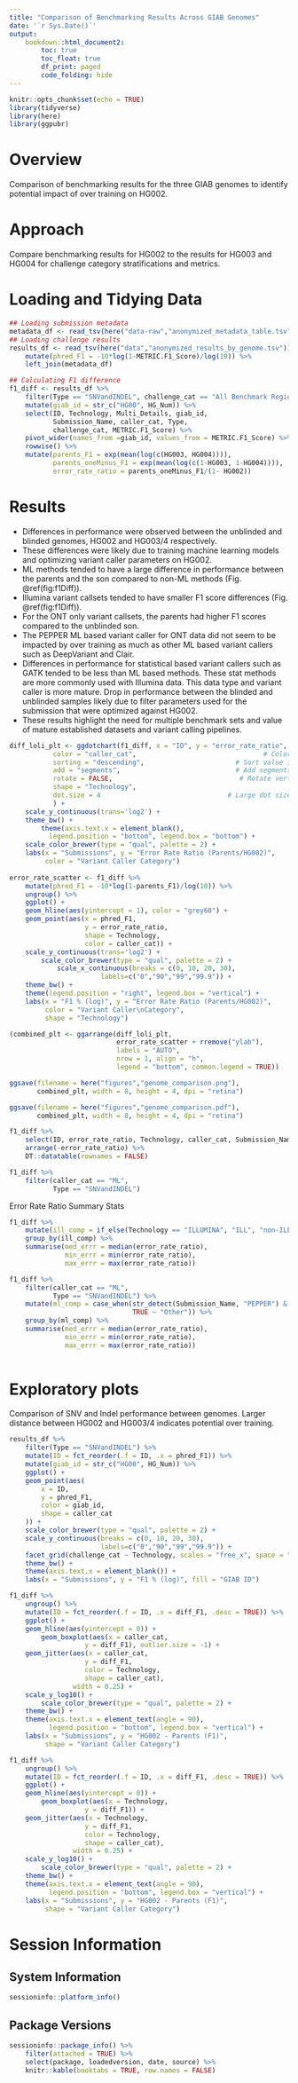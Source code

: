 ```yaml
---
title: "Comparison of Benchmarking Results Across GIAB Genomes"
date: '`r Sys.Date()`'
output: 
    bookdown::html_document2:
        toc: true
        toc_float: true
        df_print: paged
        code_folding: hide
---
```


```r
knitr::opts_chunk$set(echo = TRUE)
library(tidyverse)
library(here)
library(ggpubr)
```

# Overview
Comparison of benchmarking results for the three GIAB genomes to identify 
potential impact of over training on HG002.

# Approach
Compare benchmarking results for HG002 to the results for HG003 and HG004 for challenge category stratifications and metrics. 

# Loading and Tidying Data
```r
## Loading submission metadata
metadata_df <- read_tsv(here("data-raw","anonymized_metadata_table.tsv"))
## Loading challenge results
results_df <- read_tsv(here("data","anonymized_results_by_genome.tsv")) %>% 
    mutate(phred_F1 = -10*log(1-METRIC.F1_Score)/log(10)) %>% 
    left_join(metadata_df)

## Calculating F1 difference
f1_diff <- results_df %>%
    filter(Type == "SNVandINDEL", challenge_cat == "All Benchmark Regions") %>%
    mutate(giab_id = str_c("HG00", HG_Num)) %>% 
    select(ID, Technology, Multi_Details, giab_id, 
           Submission_Name, caller_cat, Type, 
           challenge_cat, METRIC.F1_Score) %>% 
    pivot_wider(names_from =giab_id, values_from = METRIC.F1_Score) %>% 
    rowwise() %>% 
    mutate(parents_F1 = exp(mean(log(c(HG003, HG004)))),
           parents_oneMinus_F1 = exp(mean(log(c(1-HG003, 1-HG004)))),
           error_rate_ratio = parents_oneMinus_F1/(1- HG002))
```
# Results
- Differences in performance were observed between the unblinded and blinded genomes, HG002 and HG003/4 respectively. 
- These differences were likely due to training machine learning models and optimizing variant caller parameters on HG002. 
- ML methods tended to have a large difference in performance between the parents and the son compared to non-ML methods (Fig. \@ref(fig:f1Diff)). 
- Illumina variant callsets tended to have smaller F1 score differences (Fig. \@ref(fig:f1Diff)). 
- For the ONT only variant callsets, the parents had higher F1 scores compared to the unblinded son. 
- The PEPPER ML based variant caller for ONT data did not seem to be impacted by over training as much as other ML based variant callers such as DeepVariant and Clair. 
- Differences in performance for statistical based variant callers such as GATK tended to be less than ML based methods. These stat methods are more commonly used with Illumina data. This data type and variant caller is more mature. Drop in performance between the blinded and unblinded samples likely due to filter parameters used for the submission that were optimized against HG002.
- These results highlight the need for multiple benchmark sets and value of mature established datasets and variant calling pipelines.


```r
diff_loli_plt <- ggdotchart(f1_diff, x = "ID", y = "error_rate_ratio",
           color = "caller_cat",                                # Color by groups
           sorting = "descending",                       # Sort value in descending order
           add = "segments",                             # Add segments from y = 0 to dots
           rotate = FALSE,                                # Rotate vertically
           shape = "Technology",
           dot.size = 4                                # Large dot size
           ) + 
    scale_y_continuous(trans='log2') + 
    theme_bw() + 
        theme(axis.text.x = element_blank(), 
          legend.position = "bottom", legend.box = "bottom") + 
    scale_color_brewer(type = "qual", palette = 2) + 
    labs(x = "Submissions", y = "Error Rate Ratio (Parents/HG002)",
         color = "Variant Caller Category")
    
error_rate_scatter <- f1_diff %>%  
    mutate(phred_F1 = -10*log(1-parents_F1)/log(10)) %>% 
    ungroup() %>% 
    ggplot() + 
    geom_hline(aes(yintercept = 1), color = "grey60") + 
    geom_point(aes(x = phred_F1, 
                   y = error_rate_ratio,
                   shape = Technology,
                   color = caller_cat)) + 
    scale_y_continuous(trans='log2') + 
        scale_color_brewer(type = "qual", palette = 2) + 
            scale_x_continuous(breaks = c(0, 10, 20, 30), 
                       labels=c("0","90","99","99.9")) + 
    theme_bw() + 
    theme(legend.position = "right", legend.box = "vertical") + 
    labs(x = "F1 % (log)", y = "Error Rate Ratio (Parents/HG002)",
         color = "Variant Caller\nCategory",
         shape = "Technology")

(combined_plt <- ggarrange(diff_loli_plt, 
                           error_rate_scatter + rremove("ylab"),
                           labels = "AUTO",
                           nrow = 1, align = "h", 
                           legend = "bottom", common.legend = TRUE))
```



```r
ggsave(filename = here("figures","genome_comparison.png"), 
       combined_plt, width = 8, height = 4, dpi = "retina")

ggsave(filename = here("figures","genome_comparison.pdf"), 
       combined_plt, width = 8, height = 4, dpi = "retina")

```

```r
f1_diff %>% 
    select(ID, error_rate_ratio, Technology, caller_cat, Submission_Name) %>% 
    arrange(-error_rate_ratio) %>% 
    DT::datatable(rownames = FALSE)
```

```r
f1_diff %>% 
    filter(caller_cat == "ML",
           Type == "SNVandINDEL")
```

Error Rate Ratio Summary Stats
```r
f1_diff %>% 
    mutate(ill_comp = if_else(Technology == "ILLUMINA", "ILL", "non-ILL")) %>% 
    group_by(ill_comp) %>%
    summarise(med_errr = median(error_rate_ratio),
              min_errr = min(error_rate_ratio),
              max_errr = max(error_rate_ratio))
```


```r
f1_diff %>% 
    filter(caller_cat == "ML",
           Type == "SNVandINDEL") %>%
    mutate(ml_comp = case_when(str_detect(Submission_Name, "PEPPER") & Technology == "ONT" ~ "pepper",
                               TRUE ~ "Other")) %>% 
    group_by(ml_comp) %>%
    summarise(med_errr = median(error_rate_ratio),
              min_errr = min(error_rate_ratio),
              max_errr = max(error_rate_ratio))
    
```


# Exploratory plots
Comparison of SNV and Indel performance between genomes. Larger distance between HG002 and HG003/4 indicates potential over training.
```r
results_df %>%
    filter(Type == "SNVandINDEL") %>%
    mutate(ID = fct_reorder(.f = ID, .x = phred_F1)) %>% 
    mutate(giab_id = str_c("HG00", HG_Num)) %>% 
    ggplot() +
    geom_point(aes(
        x = ID,
        y = phred_F1,
        color = giab_id,
        shape = caller_cat
    )) +
    scale_color_brewer(type = "qual", palette = 2) + 
    scale_y_continuous(breaks = c(0, 10, 20, 30), 
                       labels=c("0","90","99","99.9")) + 
    facet_grid(challenge_cat ~ Technology, scales = "free_x", space = "free_x") +
    theme_bw() + 
    theme(axis.text.x = element_blank()) + 
    labs(x = "Submissions", y = "F1 % (log)", fill = "GIAB ID")
```


```r
f1_diff %>%  
    ungroup() %>% 
    mutate(ID = fct_reorder(.f = ID, .x = diff_F1, .desc = TRUE)) %>% 
    ggplot() + 
    geom_hline(aes(yintercept = 0)) + 
        geom_boxplot(aes(x = caller_cat, 
                   y = diff_F1), outlier.size = -1) + 
    geom_jitter(aes(x = caller_cat, 
                   y = diff_F1,
                   color = Technology,
                   shape = caller_cat), 
                width = 0.25) + 
    scale_y_log10() + 
        scale_color_brewer(type = "qual", palette = 2) + 
    theme_bw() + 
    theme(axis.text.x = element_text(angle = 90), 
          legend.position = "bottom", legend.box = "vertical") + 
    labs(x = "Submissions", y = "HG002 - Parents (F1)",
         shape = "Variant Caller Category")
```


```r
f1_diff %>%  
    ungroup() %>% 
    mutate(ID = fct_reorder(.f = ID, .x = diff_F1, .desc = TRUE)) %>% 
    ggplot() + 
    geom_hline(aes(yintercept = 0)) + 
        geom_boxplot(aes(x = Technology, 
                   y = diff_F1)) + 
    geom_jitter(aes(x = Technology, 
                   y = diff_F1,
                   color = Technology,
                   shape = caller_cat), 
                width = 0.25) + 
    scale_y_log10() + 
        scale_color_brewer(type = "qual", palette = 2) + 
    theme_bw() + 
    theme(axis.text.x = element_text(angle = 90), 
          legend.position = "bottom", legend.box = "vertical") + 
    labs(x = "Submissions", y = "HG002 - Parents (F1)",
         shape = "Variant Caller Category")
```



# Session Information
## System Information
```r
sessioninfo::platform_info()
```


## Package Versions
```r
sessioninfo::package_info() %>% 
    filter(attached = TRUE) %>% 
    select(package, loadedversion, date, source) %>%
    knitr::kable(booktabs = TRUE, row.names = FALSE)
```